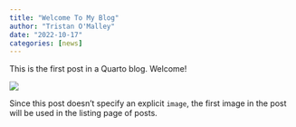 ```yaml
---
title: "Welcome To My Blog"
author: "Tristan O'Malley"
date: "2022-10-17"
categories: [news]
---
```


This is the first post in a Quarto blog. Welcome!

![](thumbnail.jpg)

Since this post doesn't specify an explicit `image`, the first image in the post will be used in the listing page of posts.
